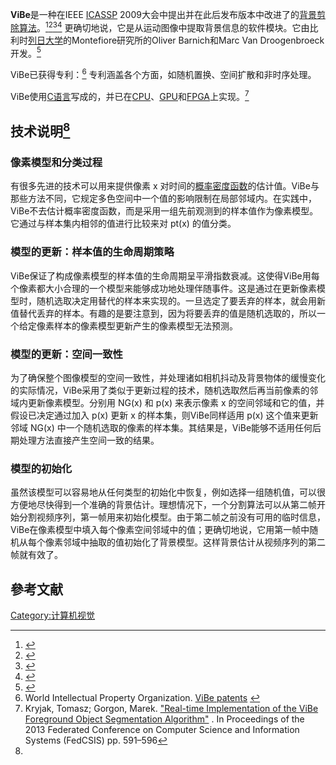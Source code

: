 {{expand|time=2015-03-18T02:09:48+00:00}}
'''ViBe'''是一种在IEEE [[ICASSP|ICASSP]] 2009大会中提出并在此后发布版本中改进了的[[背景剪除|背景剪除]][[算法|算法]]。<ref name="BarnichVan Droogenbroeck2009">{{cite journal|last1=Barnich|first1=Olivier|last2=Van Droogenbroeck|first2=Marc|title=ViBe: A powerful random technique to estimate the background in video sequences|year=2009|pages=945–948|doi=10.1109/ICASSP.2009.4959741}}</ref><ref name="BarnichVan Droogenbroeck2011">{{cite journal|last1=Barnich|first1=O|last2=Van Droogenbroeck|first2=M|title=ViBe: A Universal Background Subtraction Algorithm for Video Sequences|journal=IEEE Transactions on Image Processing|volume=20|issue=6|year=2011|pages=1709–1724|issn=1057-7149|doi=10.1109/TIP.2010.2101613}}</ref><ref name="Van DroogenbroeckPaquot2012">{{cite journal|last1=Van Droogenbroeck|first1=M.|last2=Paquot|first2=O.|title=Background subtraction: Experiments and improvements for ViBe|year=2012|pages=32–37|doi=10.1109/CVPRW.2012.6238924}}</ref><ref name="Van DroogenbroeckBarnich2014">{{cite journal|last1=Van Droogenbroeck|first1=Marc|last2=Barnich|first2=Olivier|title=ViBe: A Disruptive Method for Background Subtraction|year=2014|pages=7.1–7.23|doi=10.1201/b17223-10}}</ref> 更确切地说，它是从运动图像中提取背景信息的软件模块。它由比利时[[列日大学|列日大学]]的Montefiore研究所的Oliver Barnich和Marc Van Droogenbroeck开发。<ref>{{Cite web |url=http://www2.ulg.ac.be/telecom/research/vibe/ |title=存档副本 |access-date=2015-03-18 |archive-date=2015-05-03 |archive-url=https://web.archive.org/web/20150503040116/http://www2.ulg.ac.be/telecom/research/vibe/ }}</ref>

ViBe已获得专利：<ref>World Intellectual Property Organization. [http://patentscope.wipo.int/search/en/detail.jsf?docId=WO2009007198&tab=PCT+Biblio ViBe patents] {{Wayback|url=http://patentscope.wipo.int/search/en/detail.jsf?docId=WO2009007198&tab=PCT+Biblio |date=20150402213521 }}</ref> 专利涵盖各个方面，如随机置换、空间扩散和非时序处理。

ViBe使用[[C语言|C语言]]写成的，并已在[[CPU|CPU]]、[[GPU|GPU]]和[[FPGA|FPGA]]上实现。<ref>Kryjak, Tomasz; Gorgon, Marek. [http://ieeexplore.ieee.org/xpl/login.jsp?tp=&arnumber=6644061 "Real-time Implementation of the ViBe Foreground Object Segmentation Algorithm"] {{Wayback|url=http://ieeexplore.ieee.org/xpl/login.jsp?tp=&arnumber=6644061 |date=20150402124725 }}. In Proceedings of the 2013 Federated Conference on Computer Science and Information Systems (FedCSIS) pp. 591–596</ref>

== 技术说明<ref name="BarnichVan Droogenbroeck2011" /> ==

=== 像素模型和分类过程 ===
有很多先进的技术可以用来提供像素 x 对时间的[[概率密度函数|概率密度函数]]的估计值。ViBe与那些方法不同，它规定多色空间中一个值的影响限制在局部邻域内。在实践中，ViBe不去估计概率密度函数，而是采用一组先前观测到的样本值作为像素模型。它通过与样本集内相邻的值进行比较来对 pt(x) 的值分类。

=== 模型的更新：样本值的生命周期策略 ===
ViBe保证了构成像素模型的样本值的生命周期呈平滑指数衰减。这使得ViBe用每个像素都大小合理的一个模型来能够成功地处理伴随事件。这是通过在更新像素模型时，随机选取决定用替代的样本来实现的。一旦选定了要丢弃的样本，就会用新值替代丢弃的样本。有趣的是要注意到，因为将要丢弃的值是随机选取的，所以一个给定像素样本的像素模型更新产生的像素模型无法预测。

=== 模型的更新：空间一致性 ===
为了确保整个图像模型的空间一致性，并处理诸如相机抖动及背景物体的缓慢变化的实际情况，ViBe采用了类似于更新过程的技术，随机选取然后再当前像素的邻域内更新像素模型。分别用 NG(x) 和 p(x) 来表示像素 x 的空间邻域和它的值，并假设已决定通过加入 p(x) 更新 x 的样本集，则ViBe同样适用 p(x) 这个值来更新邻域 NG(x) 中一个随机选取的像素的样本集。其结果是，ViBe能够不适用任何后期处理方法直接产生空间一致的结果。

=== 模型的初始化 ===
虽然该模型可以容易地从任何类型的初始化中恢复，例如选择一组随机值，可以很方便地尽快得到一个准确的背景估计。理想情况下，一个分割算法可以从第二帧开始分割视频序列，第一帧用来初始化模型。由于第二帧之前没有可用的临时信息，ViBe在像素模型中填入每个像素空间邻域中的值；更确切地说，它用第一帧中随机从每个像素邻域中抽取的值初始化了背景模型。这样背景估计从视频序列的第二帧就有效了。

== 參考文献 ==
<references/>

[[Category:计算机视觉|Category:计算机视觉]]